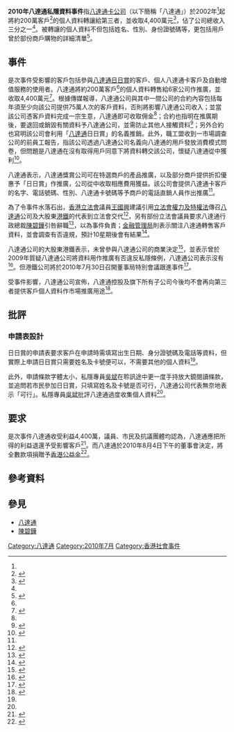 '''2010年八達通私隱資料事件'''指[[八達通#營運者|八達通卡公司]]（以下簡稱「八達通」）於2002年<ref name="start" />起將約200萬客戶<ref name="main">{{cite news|title=個人資料竟成主要收入|url=http://hk.news.yahoo.com/article/100726/3/jd5j.html|accessdate=2010年7月28日|newspaper=星島日報|date=2010-07-27|deadurl=yes|archiveurl=https://web.archive.org/web/20100730083223/http://hk.news.yahoo.com/article/100726/3/jd5j.html|archivedate=2010年7月30日}}</ref>的個人資料轉讓給第三者，並收取4,400萬元<ref>{{cite news|title=八達通賣客戶資料袋4400萬 涉197萬客 包括收入消費額|url=http://hk.news.yahoo.com/article/100726/4/jd32.html|accessdate=2010年7月28日|newspaper=明報|date=2010-07-27|deadurl=yes|archiveurl=https://web.archive.org/web/20100801104542/http://hk.news.yahoo.com/article/100726/4/jd32.html|archivedate=2010年8月1日}}</ref>，佔了公司總收入三分之一<ref name="main" />。被轉讓的個人資料不但包括姓名、性別、身份證號碼等，更包括用戶曾於部份商戶購物的詳細清單<ref>{{cite news|title=商界爆八達通擁用戶購物詳細清單|url=http://hk.news.yahoo.com/article/100729/4/jf2t.html|accessdate=2010年7月30日|newspaper=明報|date=2010-07-30|deadurl=yes|archiveurl=https://web.archive.org/web/20100803003335/http://hk.news.yahoo.com/article/100729/4/jf2t.html|archivedate=2010年8月3日}}</ref>。

== 事件 ==
是次事件受影響的客戶包括參與[[八達通日日賞|八達通日日賞]]的客戶、個人八達通卡客戶及自動增值服務的使用者。八達通將約200萬客戶<ref name="main" />的個人資料轉售給6家公司作推廣，並收取4,400萬元<ref name="start">{{cite news|title=八達通首認賣個人資料|url=http://hk.news.yahoo.com/article/100726/3/jd5k.html|accessdate=2010年7月28日|newspaper=星島日報|date=2010-07-27|deadurl=yes|archiveurl=https://web.archive.org/web/20100730085658/http://hk.news.yahoo.com/article/100726/3/jd5k.html|archivedate=2010年7月30日}}</ref>。根據傳媒報導，八達通公司與其中一間公司的合約內容包括每年須至少向該公司提供75萬人次的客戶資料，否則將影響八達通公司收入；並當該公司憑客戶資料完成一宗生意，八達通即可收取佣金<ref name="start" />；合約也指明在推廣期後，要退回或銷毀有關資料予八達通公司，並需防止其他人接觸資料<ref>{{cite news|title=八達通拒即場公開賣料細節|url=http://hk.news.yahoo.com/article/100727/4/jdda.html|accessdate=2010年7月28日|author=明報|date=2010-07-27|deadurl=yes|archiveurl=https://web.archive.org/web/20100730083653/http://hk.news.yahoo.com/article/100727/4/jdda.html|archivedate=2010年7月30日}}</ref>；另外合約也寫明該公司會利用「[[八達通|八達通]]日日賞」的名義推銷。此外，職工盟收到一市場調查公司的前員工報告，指該公司透過八達通公司名義向八達通的用戶發放消費模式問卷，但問題是八達通在沒有取得用戶同意下將資料轉交該公司，懷疑八達通從中獲利<ref>{{cite news|title=八達通再涉借私隱「搵銀」 市場調查公司Cimigo前員工報料|url=http://hk.news.yahoo.com/article/100728/4/jej1.html|accessdate=2010年7月29日|newspaper=明報|deadurl=yes|archiveurl=https://web.archive.org/web/20100803021754/http://hk.news.yahoo.com/article/100728/4/jej1.html|archivedate=2010年8月3日}}</ref>。

八達通表示，八達通獎賞公司可在特選商戶的產品推廣，以及部分商戶提供折扣優惠予「日日賞」作推廣，公司從中收取相應費用獲益。該公司會提供八達通卡客戶的名字、電話號碼、性別、八達通卡號碼等予商戶的電話直銷人員作出推廣<ref name="start" />。

為了令事件水落石出，[[香港立法會|香港立法會]]議員[[王國興_(香港)|王國興]]建議引用[[權力及特權法|立法會權力及特權法]]傳召[[八達通|八達通]]公司及大股東[[港鐵|港鐵]]的代表到立法會交代<ref>{{cite news|title=王國興倡引特權法查八達通|url=http://hk.news.yahoo.com/article/100727/4/jd7u.html|accessdate=2010年7月28日|newspaper=明報|date=2010-07-27|deadurl=yes|archiveurl=https://web.archive.org/web/20100730085826/http://hk.news.yahoo.com/article/100727/4/jd7u.html|archivedate=2010年7月30日}}</ref>，另有部份立法會議員要求八達通行政總裁[[陳碧鏵|陳碧鏵]]引咎辭職<ref>{{cite news|title=議員要求八達通行政總裁陳碧鏵引疚辭職|url=http://hk.news.yahoo.com/article/100727/18/jdd2.html|accessdate=2010年7月28日|author=881903.com|date=2010-07-27|deadurl=yes|archiveurl=https://web.archive.org/web/20100731063824/http://hk.news.yahoo.com/article/100727/18/jdd2.html|archivedate=2010年7月31日}}</ref>，以為事件負責；[[香港金融管理局|金融管理局]]則表示關注八達通轉售客戶資料，並會調查有否違規，預計10星期後會有結果<ref>{{cite news|title=金管局關注八達通轉售客戶資料會跟進是否違規|url=http://hk.news.yahoo.com/article/100727/18/jdbt.html|accessdate=2010年7月28日|author=881903.com|date=2010-07-27|deadurl=yes|archiveurl=https://web.archive.org/web/20100803091212/http://hk.news.yahoo.com/article/100727/18/jdbt.html|archivedate=2010年8月3日}}</ref>。

八達通公司的大股東港鐵表示，未曾參與八達通公司的商業決定<ref>{{cite news|title=港鐵強調無參與八達通公司商業決定|url=http://hk.news.yahoo.com/article/100727/18/jdjt.html|accessdate=2010年7月28日|author=881903.com|date=2010-07-27|deadurl=yes|archiveurl=https://web.archive.org/web/20100730085403/http://hk.news.yahoo.com/article/100727/18/jdjt.html|archivedate=2010年7月30日}}</ref>，並表示曾於2009年質疑八達通公司將資料用作推廣有否違反私隱條例，八達通公司表示沒有<ref>{{cite news|title=資料用作推廣 港鐵曾質疑|url=http://hk.news.yahoo.com/article/100728/4/jej2.html|accessdate=2010年7月29日|newspaper=明報|date=2010-07-29|deadurl=yes|archiveurl=https://web.archive.org/web/20101206042629/http://hk.news.yahoo.com/article/100728/4/jej2.html|archivedate=2010年12月6日}}</ref>。但港鐵公司將於2010年7月30日召開董事局特別會議跟進事件<ref>{{cite news|title=港鐵明召開董事局特別會議跟進八達通事件|url=http://hk.news.yahoo.com/article/100729/18/jexy.html|accessdate=2010年7月29日|author=881903.com|date=2010-07-29|deadurl=yes|archiveurl=https://web.archive.org/web/20100801220841/http://hk.news.yahoo.com/article/100729/18/jexy.html|archivedate=2010年8月1日}}</ref>。

受事件影響，八達通公司宣佈，八達通控股及旗下所有子公司今後均不會再向第三者提供客戶個人資料作市場推廣用途<ref>{{cite web|author=八達通控股有限公司|title=八達通不再向第三者提供客戶個人資料作市場推廣|url=http://www.octopus.com.hk/release/detail/2010/tc/20100725.html|accessdate=2010年7月28日|deadurl=yes|archiveurl=https://web.archive.org/web/20110207053933/http://octopus.com.hk/release/detail/2010/tc/20100725.html|archivedate=2011年2月7日}}</ref>。

== 批評 ==
===申請表設計===

日日賞的申請表要求客戶在申請時需填寫出生日期、身分證號碼及電話等資料，但實際上申請日日賞只需要姓名及卡號便可以，不需要其他的個人資料<ref name="main" />。

此外，申請條款字體太小，私隱專員[[吳斌_(香港)|吳斌]]在聆訊途中更一度手持放大鏡閱讀條款，並追問若市民參加日日賞，只填寫姓名及卡號是否可行，八達通公司代表無奈地表示「可行」。私隱專員[[吳斌_(香港)|吳斌]]批評八達通過度收集個人資料<ref name="start" />。

== 要求 ==
是次事件八達通收受利益4,400萬，議員、市民及抗議團體均認為，八達通應把所得的利益退還予受影響客戶<ref>{{cite news|title=全城嗌回水|url=http://orientaldaily.on.cc/cnt/news/20100728/00174_001.html|accessdate=2010年7月28日|newspaper=東方日報|date=2010-07-28|archive-date=2019-12-28|archive-url=https://web.archive.org/web/20191228013146/http://orientaldaily.on.cc/cnt/news/20100728/00174_001.html|dead-url=no}}</ref>。而八達通於2010年8月4日下午的董事會決定，將全數款項捐贈予[[香港公益金|香港公益金]]<ref>{{cite news|author=881903.com|title=八達通接受陳碧鏵辭職將客戶資料收入全數捐作慈善|url=http://hk.news.yahoo.com/article/100804/18/jinw.html|accessdate=2010年8月4日|date=4-8-2010}}{{dead link|date=2017年11月 |bot=InternetArchiveBot }}</ref>。

== 參考資料 ==
{{reflist|2}}

== 參見 ==
* [[八達通|八達通]]
* [[陳碧鏵|陳碧鏵]]

[[Category:八達通|Category:八達通]]
[[Category:2010年7月|Category:2010年7月]]
[[Category:香港社會事件|Category:香港社會事件]]